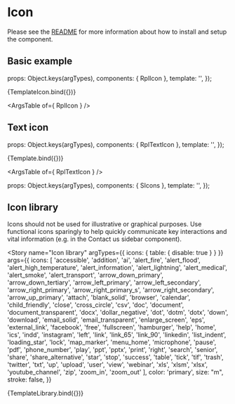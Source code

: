 
<Meta title="Atoms/Icon" />

# Icon
Please see the [README](https://github.com/dpc-sdp/ripple/blob/master/packages/components/Atoms/Icon/README.md) for more information about how to install and setup the component.

## Basic example

<Description of={RplIcon} />

  props: Object.keys(argTypes),
  components: { RplIcon },
  template: '<rpl-icon :symbol="symbol" :color="color" :size="size" />',
});

<Canvas>
  <Story
    name="Icon"
    args={{
      symbol: 'home',
      color: 'primary',
      size: "xl",
    }}
  >
    {TemplateIcon.bind({})}
  </Story>
</Canvas>

<ArgsTable of={ RplIcon } />

## Text icon

  props: Object.keys(argTypes),
  components: { RplTextIcon },
  template: '<rpl-text-icon :symbol="symbol" :color="color" :size="size" :text="text" :placement="placement" />',
});

<Canvas>
  <Story
    name="Text icon"
    args={{
      symbol: 'search',
      color: 'primary',
      size: "m",
      text: 'Search',
      placement: 'after'
    }}
  >
    {Template.bind({})}
  </Story>
</Canvas>

<ArgsTable of={ RplTextIcon } />

  props: Object.keys(argTypes),
  components: { SIcons },
  template: '<s-icons :icons="icons" :color="color" :size="size" :stroke="stroke" />',
});

## Icon library

Icons should not be used for illustrative or graphical purposes. Use functional icons sparingly to help quickly communicate key interactions and vital information (e.g. in the Contact us sidebar component).

<Story
  name="Icon library"
  argTypes={{
    icons: { table: { disable: true } }
  }}
  args={{
    icons: [
      'accessible',
      'addition',
      'ai',
      'alert_fire',
      'alert_flood',
      'alert_high_temperature',
      'alert_information',
      'alert_lightning',
      'alert_medical',
      'alert_smoke',
      'alert_transport',
      'arrow_down_primary',
      'arrow_down_tertiary',
      'arrow_left_primary',
      'arrow_left_secondary',
      'arrow_right_primary',
      'arrow_right_primary_s',
      'arrow_right_secondary',
      'arrow_up_primary',
      'attach',
      'blank_solid',
      'browser',
      'calendar',
      'child_friendly',
      'close',
      'cross_circle',
      'csv',
      'doc',
      'document',
      'document_transparent',
      'docx',
      'dollar_negative',
      'dot',
      'dotm',
      'dotx',
      'down',
      'download',
      'email_solid',
      'email_transparent',
      'enlarge_screen',
      'eps',
      'external_link',
      'facebook',
      'free',
      'fullscreen',
      'hamburger',
      'help',
      'home',
      'ics',
      'indd',
      'instagram',
      'left',
      'link',
      'link_65',
      'link_90',
      'linkedin',
      'list_indent',
      'loading_star',
      'lock',
      'map_marker',
      'menu_home',
      'microphone',
      'pause',
      'pdf',
      'phone_number',
      'play',
      'ppt',
      'pptx',
      'print',
      'right',
      'search',
      'senior',
      'share',
      'share_alternative',
      'star',
      'stop',
      'success',
      'table',
      'tick',
      'tif',
      'trash',
      'twitter',
      'txt',
      'up',
      'upload',
      'user',
      'view',
      'webinar',
      'xls',
      'xlsm',
      'xlsx',
      'youtube_channel',
      'zip',
      'zoom_in',
      'zoom_out'
    ],
    color: 'primary',
    size: "m",
    stroke: false,
  }}
>
  {TemplateLibrary.bind({})}
</Story>
